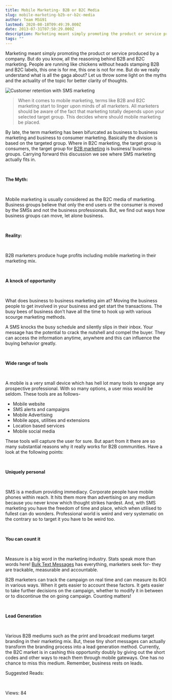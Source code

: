 ```yaml
---
title: Mobile Marketing- B2B or B2C Media
slug: mobile-marketing-b2b-or-b2c-media
author: Team MSG91
lastmod: 2020-08-18T09:49:39.000Z
date: 2013-07-31T07:50:29.000Z
description: Marketing meant simply promoting the product or service produced by a company. But do you know, all the reasoning behind B2B and B2C marketing. People are running like chickens without heads stamping B2B and B2C labels, this one is for me, this one is not for me. But do we really understand what is all the gaga about? Let us throw some light on the myths and the actuality of the topic for better clarity of thoughts.
tags: ""
---
```


Marketing meant simply promoting the product or service produced by a company. But do you know, all the reasoning behind B2B and B2C marketing. People are running like chickens without heads stamping B2B and B2C labels, this one is for me, this one is not for me. But do we really understand what is all the gaga about? Let us throw some light on the myths and the actuality of the topic for better clarity of thoughts.


![Customer retention with SMS marketing](https://images-msg91.s3.ap-south-1.amazonaws.com/content/images/wordpress/2013/03/Customer-retention-with-SMS-marketing.png)



> When it comes to mobile marketing, terms like B2B and B2C marketing start to linger upon minds of all marketers. All marketers should be aware of the fact that marketing totally depends upon your selected target group. This decides where should mobile marketing be placed.
> 
> 


By late, the term marketing has been bifurcated as business to business marketing and business to consumer marketing. Basically the division is based on the targeted group. Where in B2C marketing, the target group is consumers, the target group for [B2B marketing](http://www.abinfotech.net) is business/ business groups. Carrying forward this discussion we see where SMS marketing actually fits in.


 


**The Myth:**


 


Mobile marketing is usually considered as the B2C media of marketing. Business groups believe that only the end users or the consumer is moved by the SMSs and not the business professionals. But, we find out ways how business groups can move, let alone business.


 


**Reality:**


 


B2B marketers produce huge profits including mobile marketing in their marketing mix.


 


**A knock of opportunity**


 


What does business to business marketing aim at? Moving the business people to get involved in your business and get start the transactions. The busy bees of business don’t have all the time to hook up with various scourge marketing methods.


A SMS knocks the busy schedule and silently slips in their inbox. Your message has the potential to crack the nutshell and compel the buyer. They can access the information anytime, anywhere and this can influence the buying behavior greatly.


 


**Wide range of tools**


 


A mobile is a very small device which has hell lot many tools to engage any prospective professional. With so many options, a user miss would be seldom. These tools are as follows-


* Mobile website
* SMS alerts and campaigns
* Mobile Advertising
* Mobile apps, utilities and extensions
* Location based services
* Mobile social media


These tools will capture the user for sure. But apart from it there are so many substantial reasons why it really works for B2B communities. Have a look at the following points:


 


**Uniquely personal**


 


SMS is a medium providing immediacy. Corporate people have mobile phones within reach. It hits them more than advertising on any medium because you never know which thought strikes hardest. And, with SMS marketing you have the freedom of time and place, which when utilised to fullest can do wonders. Professional world is weird and very systematic on the contrary so to target it you have to be weird too.


 


**You can count it**


 


Measure is a big word in the marketing industry. Stats speak more than words here! [Bulk Text Messages](https://msg91.com "Bulk Text Messages") has everything, marketers seek for- they are trackable, measurable and accountable.


B2B marketers can track the campaign on real time and can measure its ROI in various ways. When it gets easier to account these factors. It gets easier to take further decisions on the campaign, whether to modify it in between or to discontinue the on going campaign. Counting matters!


 


**Lead Generation**


 


Various B2B mediums such as the print and broadcast mediums target branding in their marketing mix. But, these tiny short messages can actually transform the branding process into a lead generation method. Currently, the B2C market is in cashing this opportunity doubly by giving out the short codes and other ways to reach them through mobile gateways. One has no chance to miss this medium. Remember, business rests on leads.


Suggested Reads:


 


 Views: 84



